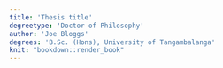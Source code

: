 ```yaml
---
title: 'Thesis title'
degreetype: 'Doctor of Philosophy'
author: 'Joe Bloggs'
degrees: 'B.Sc. (Hons), University of Tangambalanga'
knit: "bookdown::render_book"
---
```


<!-- 
Edit these lines as appropriate (apart from line 6).
The actual thesis content is in several Rmd files.

You'll need to edit the _bookdown.yml file to set the order in which you'd like them to appear. 

If you have specific LaTeX packages to add, put them in monashthesis.tex.

You will need to ensure you have installed the knitr and bookdown packages for R.

You will also need LaTeX installed on your computer.
-->
